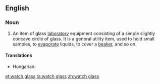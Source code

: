 ==English==
{{wikipedia}}

===Noun===
{{en-noun|sg=[[watch]] [[glass]]|watch glasses}}

# {{context|chemistry}} An item of glass [[laboratory]] equipment consisting of a simple slightly concave circle of glass. It is a general utility item, used to hold small samples, to [[evaporate]] liquids, to cover a [[beaker]], and so on.

====Translations====
{{trans-top|laboratory equipment}}
* Hungarian: {{t|hu|óraüveg}}
{{trans-mid}}
{{trans-bottom}}

[[et:watch glass]]
[[ta:watch glass]]
[[zh:watch glass]]